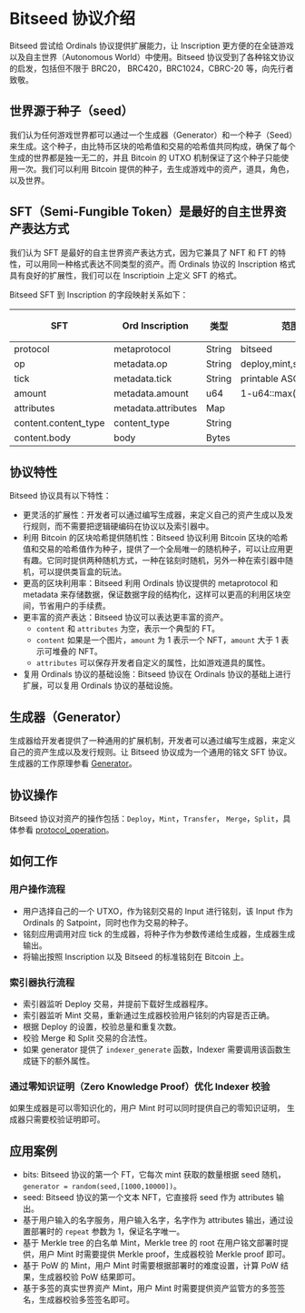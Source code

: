 
# Bitseed 协议介绍

Bitseed 尝试给 Ordinals 协议提供扩展能力，让 Inscription 更方便的在全链游戏以及自主世界（Autonomous World）中使用。Bitseed 协议受到了各种铭文协议的启发，包括但不限于 BRC20， BRC420，BRC1024，CBRC-20 等，向先行者致敬。

## 世界源于种子（seed）

我们认为任何游戏世界都可以通过一个生成器（Generator）和一个种子（Seed）来生成。这个种子，由比特币区块的哈希值和交易的哈希值共同构成，确保了每个生成的世界都是独一无二的，并且 Bitcoin 的 UTXO 机制保证了这个种子只能使用一次。我们可以利用 Bitcoin 提供的种子，去生成游戏中的资产，道具，角色，以及世界。

## SFT（Semi-Fungible Token）是最好的自主世界资产表达方式

我们认为 SFT 是最好的自主世界资产表达方式，因为它兼具了 NFT 和 FT 的特性，可以用同一种格式表达不同类型的资产。而 Ordinals 协议的 Inscription 格式具有良好的扩展性，我们可以在 Inscriptioin 上定义 SFT 的格式。

Bitseed SFT 到 Inscription 的字段映射关系如下：

| SFT                   | Ord Inscription            | 类型        |范围                        | 必须字段  |
| --------------------- | -------------------------- |------------|----------------------------|---------|
|protocol               | metaprotocol               | String     | bitseed                    | true    |
|op                     | metadata.op                | String     | deploy,mint,split,merge    | true    |
|tick                   | metadata.tick              | String     | printable ASCII char       | true    |          
|amount                 | metadata.amount            | u64        | 1-u64::max()               | true    |
|attributes             | metadata.attributes        | Map        |                            | false   |
|content.content_type    | content_type               | String     |                            | false   |
|content.body           | body                       | Bytes      |                            | false   |

## 协议特性

Bitseed 协议具有以下特性：

* 更灵活的扩展性：开发者可以通过编写生成器，来定义自己的资产生成以及发行规则，而不需要把逻辑硬编码在协议以及索引器中。
* 利用 Bitcoin 的区块哈希提供随机性：Bitseed 协议利用 Bitcoin 区块的哈希值和交易的哈希值作为种子，提供了一个全局唯一的随机种子，可以让应用更有趣。它同时提供两种随机方式，一种在铭刻时随机，另外一种在索引器中随机，可以提供类盲盒的玩法。
* 更高的区块利用率：Bitseed 利用 Ordinals 协议提供的 metaprotocol 和 metadata 来存储数据，保证数据字段的结构化，这样可以更高的利用区块空间，节省用户的手续费。
* 更丰富的资产表达：Bitseed 协议可以表达更丰富的资产。
    - `content` 和 `attributes` 为空，表示一个典型的 FT。
    - `content` 如果是一个图片，`amount` 为 1 表示一个 NFT，`amount` 大于 1 表示可堆叠的 NFT。
    - `attributes` 可以保存开发者自定义的属性，比如游戏道具的属性。
* 复用 Ordinals 协议的基础设施：Bitseed 协议在 Ordinals 协议的基础上进行扩展，可以复用 Ordinals 协议的基础设施。

## 生成器（Generator）

生成器给开发者提供了一种通用的扩展机制，开发者可以通过编写生成器，来定义自己的资产生成以及发行规则。让 Bitseed 协议成为一个通用的铭文 SFT 协议。生成器的工作原理参看 [Generator](./generator)。

## 协议操作

Bitseed 协议对资产的操作包括：`Deploy`，`Mint`，`Transfer`， `Merge`，`Split`，具体参看 [protocol_operation](./protocol_operation)。

## 如何工作

### 用户操作流程 

* 用户选择自己的一个 UTXO，作为铭刻交易的 Input 进行铭刻，该 Input 作为 Ordinals 的 Satpoint，同时也作为交易的种子。
* 铭刻应用调用对应 tick 的生成器，将种子作为参数传递给生成器，生成器生成输出。 
* 将输出按照 Inscription 以及 Bitseed 的标准铭刻在 Bitcoin 上。

### 索引器执行流程

* 索引器监听 Deploy 交易，并提前下载好生成器程序。
* 索引器监听 Mint 交易，重新通过生成器校验用户铭刻的内容是否正确。
* 根据 Deploy 的设置，校验总量和重复次数。
* 校验 Merge 和 Split 交易的合法性。
* 如果 generator 提供了 `indexer_generate` 函数，Indexer 需要调用该函数生成链下的额外属性。

### 通过零知识证明（Zero Knowledge Proof）优化 Indexer 校验

如果生成器是可以零知识化的，用户 Mint 时可以同时提供自己的零知识证明， 生成器只需要校验证明即可。

## 应用案例

* bits: Bitseed 协议的第一个 FT，它每次 mint 获取的数量根据 seed 随机， `generator = random(seed,[1000,10000])`。
* seed: Bitseed 协议的第一个文本 NFT，它直接将 seed 作为 attributes 输出。
* 基于用户输入的名字服务，用户输入名字，名字作为 attributes 输出，通过设置部署时的 `repeat` 参数为 1，保证名字唯一。
* 基于 Merkle tree 的白名单 Mint，Merkle tree 的 root 在用户铭文部署时提供，用户 Mint 时需要提供 Merkle proof，生成器校验 Merkle proof 即可。
* 基于 PoW 的 Mint，用户 Mint 时需要根据部署时的难度设置，计算 PoW 结果，生成器校验 PoW 结果即可。
* 基于多签的真实世界资产 Mint，用户 Mint 时需要提供资产监管方的多签签名，生成器校验多签签名即可。
